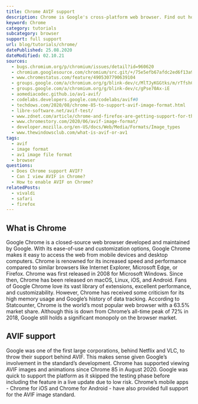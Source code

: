 ```yaml
---
title: Chrome AVIF support
description: Chrome is Google's cross-platform web browser. Find out how to support and view AVIF images.
keyword: Chrome
category: tutorials
subcategory: browser
support: full support
url: blog/tutorials/chrome/
datePublished: 25.08.2020
dateModified: 02.10.21
sources:
  - bugs.chromium.org/p/chromium/issues/detail?id=960620
  - chromium.googlesource.com/chromium/src.git/+/75e5efb67afdc2ed6f13a9d02d2aeb56fb657277
  - www.chromestatus.com/feature/4905307790639104
  - groups.google.com/a/chromium.org/g/blink-dev/c/MlTJyKGGtks/m/rTfshC2SBAAJ?pli=1
  - groups.google.com/a/chromium.org/g/blink-dev/c/gPse70Ax-iE
  - aomediacodec.github.io/av1-avif/
  - codelabs.developers.google.com/codelabs/avif#0
  - techdows.com/2020/08/chrome-85-to-support-avif-image-format.html
  - libre-software.net/avif-test/
  - www.zdnet.com/article/chrome-and-firefox-are-getting-support-for-the-new-avif-image-format/
  - www.chromestory.com/2020/06/avif-image-format/
  - developer.mozilla.org/en-US/docs/Web/Media/Formats/Image_types
  - www.thewindowsclub.com/what-is-avif-or-av1
tags:
  - avif
  - image format
  - av1 image file format
  - browser
questions:
  - Does Chrome support AVIF?
  - Can I view AVIF in Chrome?
  - How to enable AVIF on Chrome?
relatedPosts:
  - vivaldi
  - safari
  - firefox
---
```


## What is Chrome

Google Chrome is a closed-source web browser developed and maintained by Google. With its ease-of-use and customization options, Google Chrome makes it easy to access the web from mobile devices and desktop computers. Chrome is renowned for its increased speed and performance compared to similar browsers like Internet Explorer, Microsoft Edge, or Firefox. Chrome was first released in 2008 for Microsoft Windows. Since then, Chrome has been released on macOS, Linux, iOS, and Android. Fans of Google Chrome love its vast library of extensions, excellent performance, and customizability. However, Chrome has received some criticism for its high memory usage and Google’s history of data tracking. According to Statcounter, Chrome is the world’s most popular web browser with a 63.5% market share. Although this is down from Chrome’s all-time peak of 72% in 2018, Google still holds a significant monopoly on the browser market.

## AVIF support

Google was one of the first large corporations, behind Netflix and VLC, to throw their support behind AVIF. This makes sense given Google’s involvement in the standard’s development. Chrome has supported viewing AVIF images and animations since Chrome 85 in August 2020. Google was quick to support the platform as it skipped the testing phase before including the feature in a live update due to low risk. Chrome’s mobile apps - Chrome for iOS and Chrome for Android - have also provided full support for the AVIF image standard.
